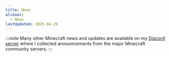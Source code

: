 ```yaml
---
title: News
aliases:
  - News
lastUpdated: 2025-04-26
---
```



:::note
Many other Minecraft news and updates are available on my [Discord server](https://discord.gg/gaDqYhxyzB) where I collected announcements from the major Minecraft community servers.
:::

<LinkCard title="Vibrant visuals" href="/vibrantvisuals" />
<LinkCard title="Craftmine" href="/craftmine" />
<LinkCard title="Spring to Life" href="/springtolifedrop" />